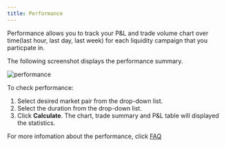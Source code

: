 ```yaml
---
title: Performance
---
```


Performance allows you to track your P&L and trade volume chart over time(last hour, last day, last week) for each liquidity campaign that you particpate in.

The following screenshot displays the performance summary.

![performance](/img/performance.png)

To check performance:

1. Select desired market pair from the drop-down list.
2. Select the duration from the drop-down list.
3. Click **Calculate**. The chart, trade summary and P&L table will displayed the statistics.

For more infomation about the performance, click [FAQ](../faq/performance)

